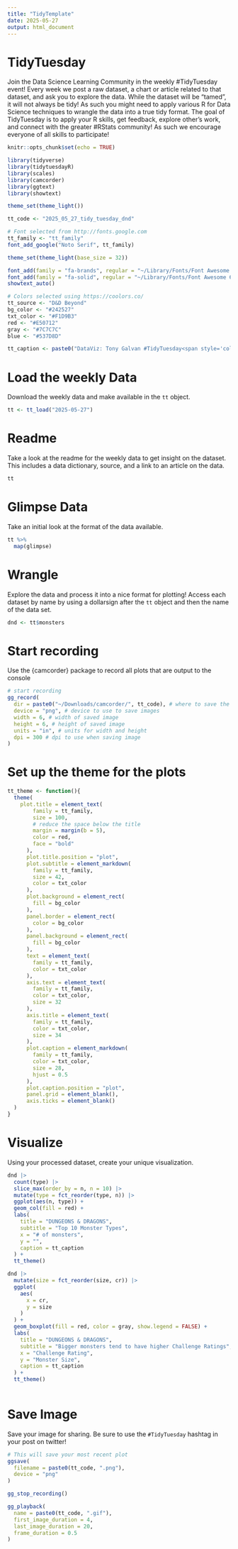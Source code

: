 ```yaml
---
title: "TidyTemplate"
date: 2025-05-27
output: html_document
---
```


# TidyTuesday

Join the Data Science Learning Community in the weekly #TidyTuesday event!
Every week we post a raw dataset, a chart or article related to that dataset, and ask you to explore the data.
While the dataset will be “tamed”, it will not always be tidy! As such you might need to apply various R for Data Science techniques to wrangle the data into a true tidy format.
The goal of TidyTuesday is to apply your R skills, get feedback, explore other’s work, and connect with the greater #RStats community!
As such we encourage everyone of all skills to participate!

```r
knitr::opts_chunk$set(echo = TRUE)
```

```r
library(tidyverse)
library(tidytuesdayR)
library(scales)
library(camcorder)
library(ggtext)
library(showtext)

theme_set(theme_light())

tt_code <- "2025_05_27_tidy_tuesday_dnd"

# Font selected from http://fonts.google.com
tt_family <- "tt_family"
font_add_google("Noto Serif", tt_family)

theme_set(theme_light(base_size = 32))

font_add(family = "fa-brands", regular = "~/Library/Fonts/Font Awesome 6 Brands-Regular-400.otf")
font_add(family = "fa-solid", regular = "~/Library/Fonts/Font Awesome 6 Free-Solid-900.otf")
showtext_auto()

# Colors selected using https://coolors.co/
tt_source <- "D&D Beyond"
bg_color <- "#242527"
txt_color <- "#F1D9B3"
red <- "#E50712"
gray <- "#7C7C7C"
blue <- "#537D8D"

tt_caption <- paste0("DataViz: Tony Galvan #TidyTuesday<span style='color:", bg_color, ";'>..</span><span style='font-family:fa-solid;color:", txt_color, ";'>&#xf0ce;</span><span style='color:", bg_color, ";'>.</span><span style='color:", txt_color, ";'>", tt_source, "</span><span style='color:", bg_color, ";'>..</span><span style='font-family:fa-brands;color:", txt_color, ";'>&#xe61b;</span><span style='color:", bg_color, ";'>.</span><span style='color:", txt_color, ";'>@GDataScience1</span><span style='color:", bg_color, ";'>..</span><span style='font-family:fa-brands;color:", txt_color, ";'>&#xf09b;</span><span style='color:", bg_color, ";'>.</span><span style='color:", txt_color, ";'>GDataScience</span><span style='color:", bg_color, ";'>..</span>")
```

# Load the weekly Data

Download the weekly data and make available in the `tt` object.

```r
tt <- tt_load("2025-05-27")
```


# Readme

Take a look at the readme for the weekly data to get insight on the dataset.
This includes a data dictionary, source, and a link to an article on the data.

```r
tt
```


# Glimpse Data

Take an initial look at the format of the data available.

```r
tt %>% 
  map(glimpse)
```

# Wrangle

Explore the data and process it into a nice format for plotting! Access each dataset by name by using a dollarsign after the `tt` object and then the name of the data set.

```r

dnd <- tt$monsters

```

# Start recording

Use the {camcorder} package to record all plots that are output to the console

```r

# start recording
gg_record(
  dir = paste0("~/Downloads/camcorder/", tt_code), # where to save the recording
  device = "png", # device to use to save images
  width = 6, # width of saved image
  height = 6, # height of saved image
  units = "in", # units for width and height
  dpi = 300 # dpi to use when saving image
)

```

# Set up the theme for the plots

```r
tt_theme <- function(){
  theme(
    plot.title = element_text(
        family = tt_family,
        size = 100,
        # reduce the space below the title
        margin = margin(b = 5),
        color = red,
        face = "bold"
      ),
      plot.title.position = "plot",
      plot.subtitle = element_markdown(
        family = tt_family,
        size = 42,
        color = txt_color
      ),
      plot.background = element_rect(
        fill = bg_color
      ),
      panel.border = element_rect(
        color = bg_color
      ),
      panel.background = element_rect(
        fill = bg_color
      ),
      text = element_text(
        family = tt_family,
        color = txt_color
      ),
      axis.text = element_text(
        family = tt_family,
        color = txt_color,
        size = 32
      ),
      axis.title = element_text(
        family = tt_family,
        color = txt_color,
        size = 34
      ),
      plot.caption = element_markdown(
        family = tt_family,
        color = txt_color,
        size = 28,
        hjust = 0.5
      ),
      plot.caption.position = "plot",
      panel.grid = element_blank(),
      axis.ticks = element_blank()
  )
}
```

# Visualize

Using your processed dataset, create your unique visualization.

```r

dnd |>
  count(type) |>
  slice_max(order_by = n, n = 10) |>
  mutate(type = fct_reorder(type, n)) |>
  ggplot(aes(n, type)) +
  geom_col(fill = red) +
  labs(
    title = "DUNGEONS & DRAGONS",
    subtitle = "Top 10 Monster Types",
    x = "# of monsters",
    y = "",
    caption = tt_caption
  ) +
  tt_theme()

dnd |>
  mutate(size = fct_reorder(size, cr)) |>
  ggplot(
    aes(
      x = cr,
      y = size
    )
  ) +
  geom_boxplot(fill = red, color = gray, show.legend = FALSE) +
  labs(
    title = "DUNGEONS & DRAGONS",
    subtitle = "Bigger monsters tend to have higher Challenge Ratings",
    x = "Challenge Rating",
    y = "Monster Size",
    caption = tt_caption
  ) +
  tt_theme()
  
```

# Save Image

Save your image for sharing. Be sure to use the `#TidyTuesday` hashtag in your post on twitter! 

```r
# This will save your most recent plot
ggsave(
  filename = paste0(tt_code, ".png"),
  device = "png"
)

gg_stop_recording()

gg_playback(
  name = paste0(tt_code, ".gif"),
  first_image_duration = 4,
  last_image_duration = 20,
  frame_duration = 0.5
)
```
